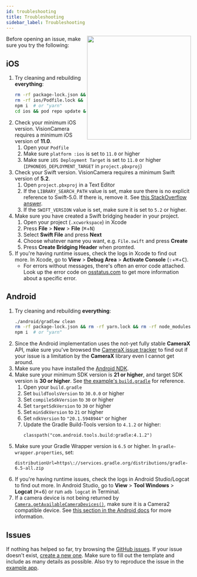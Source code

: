 ```yaml
---
id: troubleshooting
title: Troubleshooting
sidebar_label: Troubleshooting
---
```



<div>
  <img align="right" width="283" src={useBaseUrl("img/11_back.png")} />
</div>

Before opening an issue, make sure you try the following:

## iOS

1. Try cleaning and rebuilding **everything**:
   ```sh
   rm -rf package-lock.json && rm -rf yarn.lock && rm -rf node_modules
   rm -rf ios/Podfile.lock && rm -rf ios/Pods
   npm i  # or "yarn"
   cd ios && pod repo update && pod update && pod install
   ```
2. Check your minimum iOS version. VisionCamera requires a minimum iOS version of **11.0**.
   1. Open your `Podfile`
   2. Make sure `platform :ios` is set to `11.0` or higher
   3. Make sure `iOS Deployment Target` is set to `11.0` or higher (`IPHONEOS_DEPLOYMENT_TARGET` in `project.pbxproj`)
3. Check your Swift version. VisionCamera requires a minimum Swift version of **5.2**.
   1. Open `project.pbxproj` in a Text Editor
   2. If the `LIBRARY_SEARCH_PATH` value is set, make sure there is no explicit reference to Swift-5.0. If there is, remove it. See [this StackOverflow answer](https://stackoverflow.com/a/66281846/1123156).
   3. If the `SWIFT_VERSION` value is set, make sure it is set to `5.2` or higher.
4. Make sure you have created a Swift bridging header in your project.
   1. Open your project (`.xcworkspace`) in Xcode
   2. Press **File** > **New** > **File** (<kbd>⌘</kbd>+<kbd>N</kbd>)
   3. Select **Swift File** and press **Next**
   4. Choose whatever name you want, e.g. `File.swift` and press **Create**
   5. Press **Create Bridging Header** when promted.
5. If you're having runtime issues, check the logs in Xcode to find out more. In Xcode, go to **View** > **Debug Area** > **Activate Console**  (<kbd>⇧</kbd>+<kbd>⌘</kbd>+<kbd>C</kbd>).
   * For errors without messages, there's often an error code attached. Look up the error code on [osstatus.com](https://www.osstatus.com) to get more information about a specific error.

## Android

1. Try cleaning and rebuilding **everything**:
   ```sh
   ./android/gradlew clean
   rm -rf package-lock.json && rm -rf yarn.lock && rm -rf node_modules
   npm i  # or "yarn"
   ```
2. Since the Android implementation uses the not-yet fully stable **CameraX** API, make sure you've browsed the [CameraX issue tracker](https://issuetracker.google.com/issues?q=componentid:618491%20status:open) to find out if your issue is a limitation by the **CameraX** library even I cannot get around.
3. Make sure you have installed the [Android NDK](https://developer.android.com/ndk).
4. Make sure your minimum SDK version is **21 or higher**, and target SDK version is **30 or higher**. See [the example's `build.gradle`](https://github.com/mrousavy/react-native-vision-camera/blob/main/example/android/build.gradle#L5-L10) for reference.
   1. Open your `build.gradle`
   2. Set `buildToolsVersion` to `30.0.0` or higher
   3. Set `compileSdkVersion` to `30` or higher
   4. Set `targetSdkVersion` to `30` or higher
   5. Set `minSdkVersion` to `21` or higher
   6. Set `ndkVersion` to `"20.1.5948944"` or higher
   7. Update the Gradle Build-Tools version to `4.1.2` or higher:
      ```
      classpath("com.android.tools.build:gradle:4.1.2")
      ```
4. Make sure your Gradle Wrapper version is `6.5` or higher. In `gradle-wrapper.properties`, set:
   ```
   distributionUrl=https\://services.gradle.org/distributions/gradle-6.5-all.zip
   ```
5. If you're having runtime issues, check the logs in Android Studio/Logcat to find out more. In Android Studio, go to **View** > **Tool Windows** > **Logcat** (<kbd>⌘</kbd>+<kbd>6</kbd>) or run `adb logcat` in Terminal.
6. If a camera device is not being returned by [`Camera.getAvailableCameraDevices()`](/docs/api/classes/camera.camera-1#getavailablecameradevices), make sure it is a Camera2 compatible device. See [this section in the Android docs](https://developer.android.com/reference/android/hardware/camera2/CameraDevice#reprocessing) for more information.

## Issues

If nothing has helped so far, try browsing the [GitHub issues](https://github.com/mrousavy/react-native-vision-camera/issues?q=is%3Aissue). If your issue doesn't exist, [create a new one](https://github.com/mrousavy/react-native-vision-camera/issues/new/choose). Make sure to fill out the template and include as many details as possible. Also try to reproduce the issue in the [example app](https://github.com/mrousavy/react-native-vision-camera/blob/main/example).
